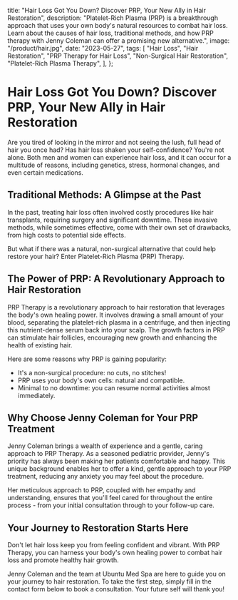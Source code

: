   title: "Hair Loss Got You Down? Discover PRP, Your New Ally in Hair Restoration",
  description:
    "Platelet-Rich Plasma (PRP) is a breakthrough approach that uses your own body's natural resources to combat hair loss. Learn about the causes of hair loss, traditional methods, and how PRP therapy with Jenny Coleman can offer a promising new alternative.",
  image: "/product/hair.jpg",
  date: "2023-05-27",
  tags: [
    "Hair Loss",
    "Hair Restoration",
    "PRP Therapy for Hair Loss",
    "Non-Surgical Hair Restoration",
    "Platelet-Rich Plasma Therapy",
  ],
};

# Hair Loss Got You Down? Discover PRP, Your New Ally in Hair Restoration

Are you tired of looking in the mirror and not seeing the lush, full head of hair you once had? Has hair loss shaken your self-confidence? You're not alone. Both men and women can experience hair loss, and it can occur for a multitude of reasons, including genetics, stress, hormonal changes, and even certain medications.

## Traditional Methods: A Glimpse at the Past

In the past, treating hair loss often involved costly procedures like hair transplants, requiring surgery and significant downtime. These invasive methods, while sometimes effective, come with their own set of drawbacks, from high costs to potential side effects.

But what if there was a natural, non-surgical alternative that could help restore your hair? Enter Platelet-Rich Plasma (PRP) Therapy.

## The Power of PRP: A Revolutionary Approach to Hair Restoration

PRP Therapy is a revolutionary approach to hair restoration that leverages the body's own healing power. It involves drawing a small amount of your blood, separating the platelet-rich plasma in a centrifuge, and then injecting this nutrient-dense serum back into your scalp. The growth factors in PRP can stimulate hair follicles, encouraging new growth and enhancing the health of existing hair.

Here are some reasons why PRP is gaining popularity:

- It's a non-surgical procedure: no cuts, no stitches!
- PRP uses your body's own cells: natural and compatible.
- Minimal to no downtime: you can resume normal activities almost immediately.

## Why Choose Jenny Coleman for Your PRP Treatment

Jenny Coleman brings a wealth of experience and a gentle, caring approach to PRP Therapy. As a seasoned pediatric provider, Jenny's priority has always been making her patients comfortable and happy. This unique background enables her to offer a kind, gentle approach to your PRP treatment, reducing any anxiety you may feel about the procedure.

Her meticulous approach to PRP, coupled with her empathy and understanding, ensures that you'll feel cared for throughout the entire process - from your initial consultation through to your follow-up care.

## Your Journey to Restoration Starts Here

Don't let hair loss keep you from feeling confident and vibrant. With PRP Therapy, you can harness your body's own healing power to combat hair loss and promote healthy hair growth.

Jenny Coleman and the team at Ubuntu Med Spa are here to guide you on your journey to hair restoration. To take the first step, simply fill in the contact form below to book a consultation. Your future self will thank you!

